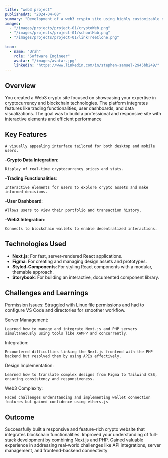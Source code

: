 ```yaml
---
title: "web3 project"
publishedAt: "2024-04-08"
summary: "Development of a web3 crypto site using highly customizable design system using Next.js for front-end and Figma for design collaboration."
images:
  - "/images/projects/project-01/cryptoWeb.png"
  - "/images/projects/project-01/schoolHub.png"
  - "/images/projects/project-01/linkTreeClone.png"
  
team:
  - name: "Urah"
    role: "Software Engineer"
    avatar: "/images/avatar.jpg"
    linkedIn: "https://www.linkedin.com/in/stephen-samuel-2945bb249/"
---
```


## Overview

You created a Web3 crypto site focused on showcasing your expertise in cryptocurrency and blockchain technologies. The platform integrates features like trading functionalities, user dashboards, and data visualizations. The goal was to build a professional and responsive site with interactive elements and efficient performance

## Key Features

    A visually appealing interface tailored for both desktop and mobile users.

-**Crypto Data Integration**:

    Display of real-time cryptocurrency prices and stats.

-**Trading Functionalities**:

    Interactive elements for users to explore crypto assets and make informed decisions.

-**User Dashboard**:

    Allows users to view their portfolio and transaction history.

-**Web3 Integration**:

    Connects to blockchain wallets to enable decentralized interactions.


## Technologies Used

- **Next.js**: For fast, server-rendered React applications.
- **Figma**: For creating and managing design assets and prototypes.
- **Styled-Components**: For styling React components with a modular, themable approach.
- **Storybook**: For building an interactive, documented component library.

## Challenges and Learnings
Permission Issues:
    Struggled with Linux file permissions and had to configure VS Code and directories for smoother workflow.

Server Management:

    Learned how to manage and integrate Next.js and PHP servers simultaneously using tools like XAMPP and concurrently.

Integration:

    Encountered difficulties linking the Next.js frontend with the PHP backend but resolved them by using APIs effectively.

Design Implementation:

    Learned how to translate complex designs from Figma to Tailwind CSS, ensuring consistency and responsiveness.

Web3 Complexity:

    Faced challenges understanding and implementing wallet connection features but gained confidence using ethers.js

## Outcome

Successfully built a responsive and feature-rich crypto website that integrates blockchain functionalities.
Improved your understanding of full-stack development by combining Next.js and PHP.
Gained valuable experience in addressing real-world challenges like API integrations, server management, and frontend-backend connectivity